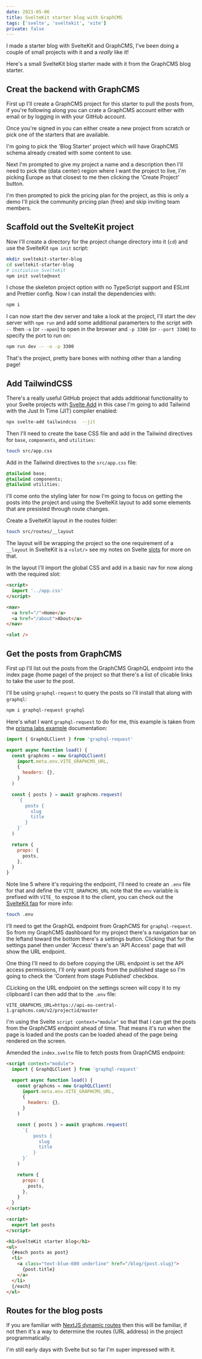 ```yaml
---
date: 2021-05-06
title: SvelteKit starter blog with GraphCMS
tags: ['svelte', 'sveltekit', 'vite']
private: false
---
```


I made a starter blog with SvelteKit and GraphCMS, I've been doing a
couple of small projects with it and a _really_ like it!

Here's a small SvelteKit blog starter made with it from the GraphCMS
blog starter.

## Creat the backend with GraphCMS

First up I'll create a GraphCMS project for this starter to pull the
posts from, if you're following along you can crate a GraphCMS account
either with email or by logging in with your GitHub account.

Once you're signed in you can either create a new project from scratch
or pick one of the starters that are available.

I'm going to pick the 'Blog Starter' project which will have GraphCMS
schema already created with some content to use.

Next I'm prompted to give my project a name and a description then
I'll need to pick the (data center) region where I want the project to
live, I'm picking Europe as that closest to me then clicking the
'Create Project' button.

I'm then prompted to pick the pricing plan for the project, as this is
only a demo I'll pick the community pricing plan (free) and skip
inviting team members.

## Scaffold out the SvelteKit project

Now I'll create a directory for the project change directory into it
(`cd`) and use the SvelteKit `npm init` script:

```bash
mkdir sveltekit-starter-blog
cd sveltekit-starter-blog
# initialise SvelteKit
npm init svelte@next
```

I chose the skeleton project option with no TypeScript support and
ESLint and Prettier config. Now I can install the dependencies with:

```bash
npm i
```

I can now start the dev server and take a look at the project, I'll
start the dev server with `npm run` and add some additional
paramerters to the script with `--` then `-o` (or `--open`) to open in
the browser and `-p 3300` (or `--port 3300`) to specify the port to
run on:

```bash
npm run dev -- -o -p 3300
```

That's the project, pretty bare bones with nothing other than a
landing page!

## Add TailwindCSS

There's a really useful GitHub project that adds additional
functionality to your Svelte projects with [Svelte Add] in this case
I'm going to add Tailwind with the Just In Time (JIT) compiler
enabled:

```bash
npx svelte-add tailwindcss  --jit
```

Then I'll need to create the base CSS file and add in the Tailwind
directives for `base`, `components`, and `utilities`:

```bash
touch src/app.css
```

Add in the Tailwind directives to the `src/app.css` file:

```css
@tailwind base;
@tailwind components;
@tailwind utilities;
```

I'll come onto the styling later for now I'm going to focus on getting
the posts into the project and using the SvelteKit layout to add some
elements that are presisted through route changes.

Create a SvelteKit layout in the routes folder:

```bash
touch src/routes/__layout
```

The layout will be wrapping the project so the one requirement of a
`__layout` in SvelteKit is a `<slot/>` see my notes on Svelte [slots]
for more on that.

In the layout I'll import the global CSS and add in a basic nav for
now along with the required slot:

```html
<script>
  import '../app.css'
</script>

<nav>
  <a href="/">Home</a>
  <a href="/about">About</a>
</nav>

<slot />
```

## Get the posts from GraphCMS

First up I'll list out the posts from the GraphCMS GraphQL endpoint
into the index page (home page) of the project so that there's a list
of clicable links to take the user to the post.

I'll be using `graphql-request` to query the posts so I'll install
that along with `graphql`:

```bash
npm i graphql-request graphql
```

Here's what I want `graphql-request` to do for me, this example is
taken from the [prisma labs example] documentation:

```js {5}
import { GraphQLClient } from 'graphql-request'

export async function load() {
  const graphcms = new GraphQLClient(
    import.meta.env.VITE_GRAPHCMS_URL,
    {
      headers: {},
    }
  )

  const { posts } = await graphcms.request(
    `{
       posts {
         slug
         title
       }
    }`
  )

  return {
    props: {
      posts,
    },
  }
}
```

Note line 5 where it's requiring the endpoint, I'll need to create an
`.env` file for that and define the `VITE_GRAPHCMS_URL` note that the
`env` variable is prefixed with `VITE_` to expose it to the client,
you can check out the [SvelteKit faq] for more info:

```bash
touch .env
```

I'll need to get the GraphQL endpoint from GraphCMS for
`graphql-request`. So from my GraphCMS dashboard for my project
there's a navigation bar on the leftand toward the bottom there's a
settings button. Clicking that for the settings panel then under
'Access' there's an 'API Access' page that will show the URL endpoint.

One thing I'll need to do before copying the URL endpoint is set the
API access permissions, I'll only want posts from the published stage
so I'm going to check the 'Content from stage Published' checkbox.

CLicking on the URL endpoint on the settings screen will copy it to my
clipboard I can then add that to the `.env` file:

```env
VITE_GRAPHCMS_URL=https://api-eu-central-1.graphcms.com/v2/projectid/master
```

I'm using the Svelte `script context="module"` so that that I can get
the posts from the GraphCMS endpoint ahead of time. That means it's
run when the page is loaded and the posts can be loaded ahead of the
page being rendered on the screen.

Amended the `index.svelte` file to fetch posts from GraphCMS endpoint:

```html
<script context="module">
  import { GraphQLClient } from 'graphql-request'

  export async function load() {
    const graphcms = new GraphQLClient(
      import.meta.env.VITE_GRAPHCMS_URL,
      {
        headers: {},
      }
    )

    const { posts } = await graphcms.request(
      `{
          posts {
            slug
            title
          }
      }`
    )

    return {
      props: {
        posts,
      },
    }
  }
</script>

<script>
  export let posts
</script>

<h1>SvelteKit starter blog</h1>
<ul>
  {#each posts as post}
  <li>
    <a class="text-blue-600 underline" href="/blog/{post.slug}">
      {post.title}
    </a>
  </li>
  {/each}
</ul>
```

## Routes for the blog posts

If you are familiar with [NextJS dynamic routes] then this will be
familiar, if not then it's a way to determine the routes (URL address)
in the project programmatically.

I'm still early days with Svelte but so far I'm super impressed with
it.

[svelte add]: https://github.com/svelte-add/svelte-add
[slots]: https://scottspence.com/2021/04/06/notes-on-svelte/#slots
[nextjs dynamic routes]:
  https://nextjs.org/docs/routing/dynamic-routes
[prisma labs example]:
  https://github.com/prisma-labs/graphql-request#authentication-via-http-header
[sveltekit faq]: https://kit.svelte.dev/faq#env-vars
